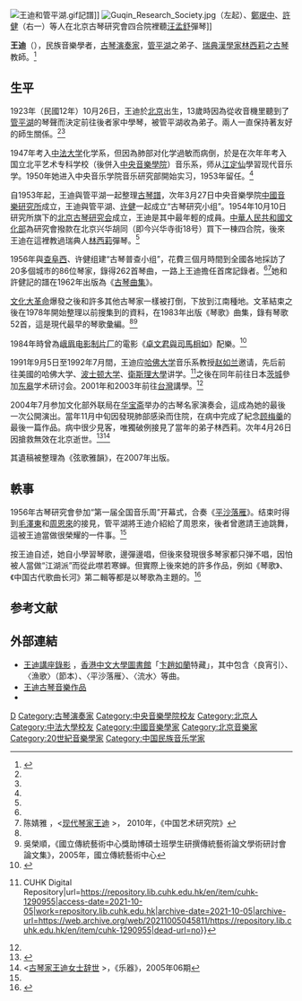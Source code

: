 {{about|中國古琴演奏家、音樂學者|中國足球裁判|王迪}}
{{Infobox entertainer
| type  = 傳統音樂
| honorific_prefix          = 
| name                      = 王迪
| honorific_suffix          = 
| romanized_name            = Wang Di
| native_name               = 
| native_name_lang          = 
| image                     =
林西莉與王迪.jpg| caption                   =
[[林西莉|林西莉]]（前）和王迪| birth_name                =
| birth_date                = 
{{Birth date|1926|10|26}}| birth_place               =  {{ROC-1912}}[[京兆地方|京兆地方]]
| death_date                = 
{{Death date and age|2005|4|26|1926|10|26}}| death_place               ={{PRC}}[[北京市|北京市]]
| death_cause               = 
| residence                 =
| alma_mater                = [[中央音樂學院|中央音樂學院]]
| spouse  = 鄧修良
| children=邓莹、邓红
| nationality               = 
| occupation                =  古琴演奏家、民族音樂學家
| instrument          = [[古琴|古琴]]
| genre               =中國傳統音樂
| famous_works              = 《弦歌雅韻》<br />《[[古琴曲集|古琴曲集]]》
| related_group             = [[北京古琴研究會|北京古琴研究會]]
}}
[[File:王迪和管平湖.gif|thumb]]記譜]]
[[File:Guqin_Research_Society.jpg|thumb]]（左起）、[[鄭珉中|鄭珉中]]、[[許健|許健]]（右一）等人在北京古琴研究會四合院裡聽[[汪孟舒|汪孟舒]]彈琴]]

'''王迪'''（{{bd|1926年|10月26日|2005年|4月26日|}}），民族音樂學者，[[古琴|古琴]][[演奏家|演奏家]]，[[管平湖|管平湖]]之弟子、[[瑞典|瑞典]][[漢學家|漢學家]][[林西莉|林西莉]]之[[古琴|古琴]]教師。<ref name="上">{{Cite web|url=http://www.chinaguqin.org/news/?991.html|title=带火焦桐韵本悲——琴家王迪（上）|accessdate=2015-01-31|author=|date=2013-11-30|work=|publisher=《名家》|deadurl=yes|archiveurl=https://web.archive.org/web/20150201023657/http://www.chinaguqin.org/news/?991.html|archivedate=2015-02-01}}</ref>

==生平==
1923年（民國12年）10月26日，王迪於[[北京|北京]]出生，13歲時因為從收音機里聽到了[[管平湖|管平湖]]的琴聲而決定前往後者家中學琴，被管平湖收為弟子。兩人一直保持著友好的師生關係。<ref name="上"/><ref name="現代"/>

1947年考入[[中法大学|中法大学]]化学系，但因為肺部对化学過敏而病倒，於是在次年年考入国立北平艺术专科学校（後併入[[中央音樂學院|中央音樂學院]]）音乐系，师从[[江定仙|江定仙]]學習现代音乐学。1950年她进入中央音乐学院音乐研究部開始实习，1953年留任。<ref name="上"/>

自1953年起，王迪與管平湖一起整理[[古琴譜|古琴譜]]，次年3月27日中央音樂學院[[中國音樂研究所|中國音樂研究所]]成立，王迪與管平湖、[[许健|许健]]一起成立“古琴研究小组”。1954年10月10日研究所旗下的[[北京古琴研究会|北京古琴研究会]]成立，王迪是其中最年輕的成員。[[中華人民共和國文化部|中華人民共和國文化部]]為研究會撥款在北京兴华胡同（即今兴华寺街18号）買下一棟四合院，後來王迪在這裡教過瑞典人[[林西莉|林西莉]]彈琴。<ref name="上"/>

1956年與[[查阜西|查阜西]]、许健组建“古琴普查小组”，花費三個月時間到全國各地採訪了20多個城市的86位琴家，錄得262首琴曲，一路上王迪擔任首席記錄者。<ref name="上"/><ref name="現代">陈婧雅 ，<[http://cdmd.cnki.com.cn/Article/CDMD-84201-2010137530.htm 现代琴家王迪] {{Wayback|url=http://cdmd.cnki.com.cn/Article/CDMD-84201-2010137530.htm |date=20150201001458 }}>， 2010年，《中国艺术研究院》</ref>她和許健記的譜在1962年出版為《[[古琴曲集|古琴曲集]]》。

[[文化大革命|文化大革命]]爆發之後和許多其他古琴家一樣被打倒，下放到江南種地。文革結束之後在1978年開始整理以前搜集到的資料，在1983年出版《琴歌》曲集，錄有琴歌52首，這是現代最早的琴歌彙編。<ref name="現代"/><ref>吳榮順，《國立傳統藝術中心獎助博碩士班學生研撰傳統藝術論文學術研討會論文集》，2005年，國立傳統藝術中心</ref> 

1984年時曾為[[峨眉电影制片厂|峨眉电影制片厂]]的電影《[[卓文君與司馬相如|卓文君與司馬相如]]》配樂。<ref>{{Cite web|title=卓文君与司马相如-高清完整版在线观看-电影网|url=https://www.1905.com/vod/play/85738.shtml|access-date=2021-07-12|work=[[1905电影网|1905电影网]]|archive-date=2021-07-15|archive-url=https://web.archive.org/web/20210715173004/https://www.1905.com/vod/play/85738.shtml|dead-url=no}}</ref>

1991年9月5日至1992年7月間，王迪应[[哈佛大学|哈佛大学]]音乐系教授[[赵如兰|赵如兰]]邀请，先后前往美國的哈佛大学、[[波士顿大学|波士顿大学]]、[[衛斯理大學|衛斯理大學]]讲学。<ref>{{Cite web|title=[古琴演奏] {{!}} CUHK Digital Repository|url=https://repository.lib.cuhk.edu.hk/en/item/cuhk-1290955|access-date=2021-10-05|work=repository.lib.cuhk.edu.hk|archive-date=2021-10-05|archive-url=https://web.archive.org/web/20211005045811/https://repository.lib.cuhk.edu.hk/en/item/cuhk-1290955|dead-url=no}}</ref>之後在同年前往日本[[茨城縣|茨城]]參加[[東皋心越|东皋]]学术研讨会。2001年和2003年前往[[台灣|台灣]]講學。<ref name="上"/>

2004年7月参加文化部外联局在[[华宝斋|华宝斋]]举办的古琴名家演奏会，這成為她的最後一次公開演出。當年11月中旬因發現肺部感染而住院，在病中完成了紀念[[顾梅羹|顾梅羹]]的最後一篇作品。病中很少見客，唯獨破例接見了當年的弟子林西莉。次年4月26日因搶救無效在北京逝世。<ref name="林西莉">{{Cite web |url=http://epaper.voc.com.cn/jtdb/html/2009-12/08/content_151268.htm |title=瑞典汉学家林西莉：一部《古琴》掀起瑞典“中国热” |accessdate=2015-01-31 |author= |date=2009-12-08 |work= |publisher=《[[湖南日報|湖南日報]]》 |archive-date=2015-02-01 |archive-url=https://web.archive.org/web/20150201001550/http://epaper.voc.com.cn/jtdb/html/2009-12/08/content_151268.htm |dead-url=no }}</ref><ref><[http://www.cqvip.com/QK/95850X/200506/15726761.html 古琴家王迪女士辞世] {{Wayback|url=http://www.cqvip.com/QK/95850X/200506/15726761.html |date=20150201001820 }}>，《乐器》，2005年06期</ref>

其遺稿被整理為《弦歌雅韻》，在2007年出版。

==軼事==
1956年古琴研究會參加“第一届全国音乐周”开幕式，合奏《[[平沙落雁|平沙落雁]]》。结束时得到[[毛澤東|毛澤東]]和[[周恩來|周恩來]]的接見，管平湖將王迪介紹給了周恩來，後者曾邀請王迪跳舞，這被王迪當做很榮耀的一件事。<ref name="上"/>

按王迪自述，她自小學習琴歌，邊彈邊唱，但後來發現很多琴家都只弹不唱，因怕被人當做“江湖派”而從此噤若寒蝉。但實際上後來她的許多作品，例如《琴歌》、《中国古代歌曲长河》第二輯等都是以琴歌為主題的。<ref name="下">{{Cite web|url=http://www.chinaguqin.org/news/?992.html|title=带火焦桐韵本悲——琴家王迪（下）|accessdate=2015-01-31|author=|date=2013-12-01|work=|publisher=《名家》|deadurl=yes|archiveurl=https://web.archive.org/web/20150201001830/http://www.chinaguqin.org/news/?992.html|archivedate=2015-02-01}}</ref>

==参考文献==

{{reflist}}
==外部連結==
*[https://repository.lib.cuhk.edu.hk/en/item/cuhk-1290955 王迪講座錄影] {{Wayback|url=https://repository.lib.cuhk.edu.hk/en/item/cuhk-1290955 |date=20211005045811 }}，[[香港中文大學圖書館|香港中文大學圖書館]]「[[卞趙如蘭|卞趙如蘭]]特藏」，其中包含〈良宵引〉、〈漁歌〉（節本）、〈平沙落雁〉、〈流水〉等曲。
*[https://web.archive.org/web/20150208055405/http://www.legendofguqin.com/musics_Wang%20Di.htm 王迪古琴音樂作品]
*{{YouTube|cR3u3SWbb-A|2001年王迪在臺北中山堂演奏古琴曲〈漁歌〉}}

{{Authority control}}
{{DEFAULTSORT:W王}}
[[Category:王姓|D]]
[[Category:古琴演奏家|Category:古琴演奏家]]
[[Category:中央音樂學院校友|Category:中央音樂學院校友]]
[[Category:北京人|Category:北京人]]
[[Category:中法大學校友|Category:中法大學校友]]
[[Category:中國音樂學家|Category:中國音樂學家]]
[[Category:北京音樂家|Category:北京音樂家]]
[[Category:20世紀音樂學家|Category:20世紀音樂學家]]
[[Category:中国民族音乐学家|Category:中国民族音乐学家]]
